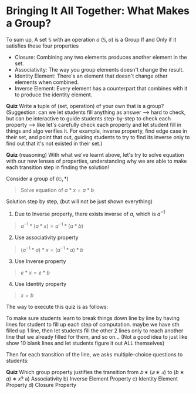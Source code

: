 # Bringing It All Together: What Makes a Group?

To sum up, A set $\mathbb{S}$ with an operation $o$ $(\mathbb{S}, o)$ is a Group If and Only if it satisfies these four properties

- Closure: Combining any two elements produces another element in the set.
- Associativity: The way you group elements doesn't change the result.
- Identity Element: There's an element that doesn't change other elements when combined.
- Inverse Element: Every element has a counterpart that combines with it to produce the identity element.

<Quiz id="9" />

$\textbf{Quiz}$ Write a tuple of (set, operation) of your own that is a group?
(Suggestion: can we let students fill anything as answer --> hard to check, but can be interactive to guide students step-by-step to check each property --> like let's carefully check each property and let student fill in things and algo verifies it. For example, inverse property, find edge case in their set, and point that out, guiding students to try to find its inverse only to find out that it's not existed in their set.)

$\textbf{Quiz}$ (reasoning) With what we've learnt above, let's try to solve equation with our new lenses of properties, understanding why we are able to make each transition step in finding the solution!

Consider a group of $(\mathbb{G}, *)$

> Solve equation of $a*x = a*b$

Solution step by step, (but will not be just shown everything)

1. Due to Inverse property, there exists inverse of $a$, which is $a^{-1}$

> $a^{-1}*(a*x) = a^{-1}*(a*b)$

2. Use associativity property

> $(a^{-1}*a)*x = (a^{-1}*a)*b$

3. Use Inverse property

> $e*x = e*b$

4. Use Identity property

> $x = b$

The way to execute this quiz is as follows:

To make sure students learn to break things down line by line by having lines for student to fill up each step of computation. maybe we have sth filled up 1 line, then let students fill the other 2 lines only to reach another line that we already filled for them, and so on... (Not a good idea to just like show 10 blank lines and let students figure it out ALL themselves)

Then for each transition of the line, we asks multiple-choice questions to students:

$\textbf{Quiz}$ Which group property justifies the transition from $𝑏∗(𝑎∗𝑥)$ to $(b∗a)∗x?$
a) Associativity
b) Inverse Element Property
c) Identity Element Property
d) Closure Property
